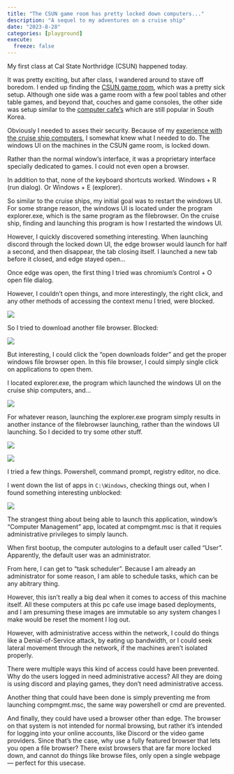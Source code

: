```yaml
---
title: "The CSUN game room has pretty locked down computers..."
description: "A sequel to my adventures on a cruise ship"
date: "2023-8-28"
categories: [playground]
execute:
  freeze: false
---
```


My first class at Cal State Northridge (CSUN) happened today.

It was pretty exciting, but after class, I wandered around to stave off boredom. I ended up finding the [CSUN game room](https://www.csun.edu/src/games-room), which was a pretty sick setup. Although one side was a game room with a few pool tables and other table games, and beyond that, couches and game consoles, the other side was setup similar to the [computer cafe's](https://en.wikipedia.org/wiki/PC_bang) which are still popular in South Korea. 

Obviously I needed to asses their security. Because of my [experience with the cruise ship computers](../cruise-ship-computers/), I somewhat knew what I needed to do. The windows UI on the machines in the CSUN game room, is locked down. 

Rather than the normal window's interface, it was a proprietary interface specially dedicated to games. I could not even open a browser. 

In addition to that, none of the keyboard shortcuts worked. Windows + R (run dialog). Or Windows + E (explorer).

So similar to the cruise ships, my initial goal was to restart the windows UI. For some strange reason, the windows UI is located under the program explorer.exe, which is the same program as the filebrowser. On the cruise ship, finding and launching this program is how I restarted the windows UI. 

However, I quickly discovered something interesting. When launching discord through the locked down UI, the edge browser would launch for half a second, and then disappear, the tab closing itself. I launched a new tab before it closed, and edge stayed open...


Once edge was open, the first thing I tried was chromium's Control + O open file dialog. 

However, I couldn't open things, and more interestingly, the right click, and any other methods of accessing the context menu I tried, were blocked. 

![](https://media.discordapp.net/attachments/1145897518270517291/1145898301032501358/AIL4fc_t_UdiZErKWvs9V5pkh38GP9rMPKZJBQzB5IpeA4UQVR6Z95iY2rHtGl8YSu7HEEZZt9b8QqIRVY7eEKAnf6VWHHIeu07hCVfE1754XbNmZxzvHMXtc6udDudz5cmfwN08MI45gWd7_mVi9a6SonX4nUYGjF9wE8edCBkT8R9z73vjZC9SZIRgCaHMe1WgKMe4Zybsu3YO0Nx5WTN4ucjQTVEfGSkWkt1utbVhTrI2yto6uBkFMKL42nqjJYSAIYR4hROEtefRTo_6M3q9Dihfh1KKIaRHfXnVWaYwwqpV3tITMNDccFO7GO_qAoSAvCEDeizkUS1N82sfN9qhODzPoVrKKO_DUAoU1I9VNaBK0g9dgGzggLFuwx7PGGpIVBoSSxVZpgXOcBsEiOFUYC5nwFD90WLFin8Bhcni-Qh9RrpUt_AthR4zOrgoL1eiDY-uU30VO0cyyBmroNOKbO9ca45N9SoiZWX09H3MKp89tZN4I5vh78JY..png)


So I tried to download another file browser. Blocked:

![](https://media.discordapp.net/attachments/1145897518270517291/1145898644642484284/AIL4fc_O5NomLeCXnydmTtLdmezKLzP75FuMdYnHSuD31jjZcnYb-DqOOD5apK7FdJhWY36cZm7H1nmIP8UalRPjKOoP8hHULeWlJnVL3Hw_XjpewJnT1RDpE7t5Ytu1RoPuj3tAQi5ULoYOg9DGeU52hUYpX7RSHj5GRzK9oLftc7DUYYJKYWjQ12M5ccFTjcH41DOBMgH_oDOoWkxj2nvdIkKooNfnvI-unpIKTEIGED-KCDtEr8EkGFmPuZy4Cod0OsgJdrSAMJTjOguYqznoP10dRBcTnZpYeeXGai6PfiRzzzkaZFCVDe0Rx9LX6PzBjpgAEaNjMsFbcMafVp_ShGwVEeosrsMgNbJBjA426q_6UWAflJdSohLQV28oypsnaHQngst4pwayaPR6oRMVAdYhqlo8Tx2qAEPUk4ZMqeog5yEVX1NTfwLTR_6Zy5qlBzaMF5JVNkUFCO7tKtHifBqFyBQc8s5QYjxgl4txGhDbyP3lJ6HvS79b..png)

But interesting, I could click the "open downloads folder" and get the proper windows file browser open. In this file browser, I could simply single click on applications to open them. 


I located explorer.exe, the program which launched the windows UI on the cruise ship computers, and...

![](https://media.discordapp.net/attachments/1145897518270517291/1145904889935962304/AIL4fc9ofWb0xdlHoF1s2IjUWf95XdaFI6k3TBqNgbySg-w0coa1eqFnADRrR0d-9m9NPruhi1CLplD2rSyBfIoVFcuM_NEdzmJ9_TZ7SbnUqCUfDjiEA6ut5MER7x4Pa2PzdadRhSs-1gDRvUXmDae347OfPFavXATHIZMyvObc16wvoEX2cPXL0wz5sA6nptI3I8pbDIPxP0hifIKzU3LMUvu9rsRMnPHRJspyrEGiKrG-FMU9za4JYJ2yQvGSWt9mNzTtxh8gXDcNKqKjj2zADnJDB-nFij3NAhhsUF-HjoTAvRPoBigKhjypkjaH8Id7NgbmTV4UHMMCm8ANOIXmi6a30IZOVhZQnHvwZmy9yOUhlJKyQTnBKkiszGZVZ1C23u8x-9bfPcfrCNm929S8_PHtmIKpb7F0lVk8F9TpKy4RLFRYGSMCHQzxcP8xBgHCNVUkluryZIubG75a9_jVbS6PisinkMl80iargQOsNhHDgsmNqGe2oSWv..png)


For whatever reason, launching the explorer.exe program simply results in another instance of the filebrowser launching, rather than the windows UI launching. So I decided to try some other stuff.


![](https://media.discordapp.net/attachments/1145897518270517291/1145899637899808798/AIL4fc98jpQGgHr4PP0h4xyHlIpMUhFTqbFKr3-hiek0hMcgCGC763GgqUM7g3mI0EVquELg6fP7Gt9dlZc_XGQ5SdOWo1NDt9iio5jMu92lx3Ss1IKI47JBKWG9jhVLqumIyhBB4lOpYE0eq7fLpT9GZLsyP4whc8ZOnPgL40CnthFdhHqgHzlnknJ7iUB8aGIpJZu3CAHFQO4IqMKZw7n9BE4-wBmHdGKZ1gJWoQ5qqSt26vKfeFb6Ts7yljShZ66V_silB5fCV-c3gns7B-I8oV9Gv14nhQA146jHaq4JGsCNAq5TmcMd84GSdYjYFBN8gK0YHJZfvFFCF-2wUkapbiYxOzFn_W59bPqM6wz1tn3IT_E-ZBJwO_-t5mJzMPdw_oIc16DMs9LfpkEYIA1Ixh-uiYb15c4Q5PiuJwJbzqoo1hXFyu4la9bgTAXWQlB6GUhUtbs9M3835ZhN_BSHmU8X3k4zw5JBf44lDVuLN_ZjKS9-jDFw4pwH..png)


![](https://media.discordapp.net/attachments/1145897518270517291/1145900260837822525/AIL4fc-RJj9KtnYLIHmBdE8xVpPPd8oDBTO-oUXgnMcVpuukkMcJmWeEtQqg0rytLC_VC0wdO8Q0VhwXtg5QxKX9F53zEETn7U4VKefN0_yuOjzwT01tZ9FHJUes5gpnVPJtWa5iPDduQK82qMbaiduAIbrM0uy9XJd7czRszFGOKlJbVJyaIa83CIINV436BRfY7EQux5UGdRv8HhwzD-8bbWJE01fGh5dErEPf2IK4EswYq1SjadiZjK4-Wc6fmDyqkwRKO9FFwD-YAp0BEe7N9Cqa8E_cddFuA-57BYVVRQP3JReDk1aaMqRpyBp1whZcypxPd8HEX4LDTF1lKv8rsK24BWjAkYJHrmJA3A2TWRO4qTTzfi84ZLNxVij93M72o5LfAnT2yw_ZMLoMsJnzhBY0bxqpmysRl8jH4e0DF8HazP3CzyMN92YhndibUY2O-LmuW1vEBzRRZq8v1OOntxrb-Myjm-35XUEc2lXgV1onUHd_MgI7nZvz..png)

I tried a few things. Powershell, command prompt, registry editor, no dice. 

I went down the list of apps in `C:\Windows`, checking things out, when I found something interesting unblocked: 


![](https://media.discordapp.net/attachments/1145897518270517291/1145900496746451024/AIL4fc9MTmcuuc7a0BIO1_mnefpdZEXsGl23HkEUX2nS3eWkWaQ7ZBL09OlI8KeA6x0KFvPpMB31tN7OrkhSPbp84gUX-1RHUIY2soxA0dIhuM3DwZFVkeMhOc77ZoLFr6zYPQgbFeTPykSYoGFhLuuZtIww7Dyx_rEfzEAVRcpbwx0DkRnECbd-qV5pHzjpRIUQ2Ov_twyLcOzzKu7uWeye2Ie3GeKk2-Rn9X2-rddfvaAKSBNUFK5513XmUx7adbFpdw8pulwlsB-C8mvJXk0P6lC6w0ZyOu8y_d7eCxk3TaX18f2wnku98V71rvnzNCccdvy79ctVvvCnpCXCaHJKuOEUw2qtxskRjcW-LNM92G00SWA6mLdebjTNmWz8ys4Kh1ULrIFVSuFd8Qhy97VyhfxpY_1S4JdI-7nQutGG6pAtp1cSpkD0y86Jc9ogCnpmCmAFeyoev20tevGFWTfF6Mi4ckcSmLVototyjN08l5LJ95HXHaJC-19i..png)

The strangest thing about being able to launch this application, window's "Computer Management" app, located at compmgmt.msc is that it requies administrative privileges to simply launch. 

When first bootup, the computer autologins to a default user called "User". Apparently, the default user was an administrator. 

From here, I can get to "task scheduler". Because I am already an administrator for some reason, I am able to schedule tasks, which can be any abitrary thing.

However, this isn't really a big deal when it comes to access of this machine itself. All these computers at this pc cafe use image based deployments, and I am presuming these images are immutable so any system changes I make would be reset the moment I log out. 

However, with administrative access within the network, I could do things like a Denial-of-Service attack, by eating up bandwidth, or I could seek lateral movement through the network, if the machines aren't isolated properly. 


There were multiple ways this kind of access could have been prevented. Why do the users logged in need administrative access? All they are doing is using discord and playing games, they don't need administrative access. 

Another thing that could have been done is simply preventing me from launching compmgmt.msc, the same way powershell or cmd are prevented.

And finally, they could have used a browser other than edge. The browser on that system is not intended for normal browsing, but rather it's intended for logging into your online accounts, like Discord or the video game providers. Since that's the case, why use a fully featured browser that lets you open a file browser? There exist browsers that are far more locked down, and cannot do things like browse files, only open a single webpage — perfect for this usecase. 



